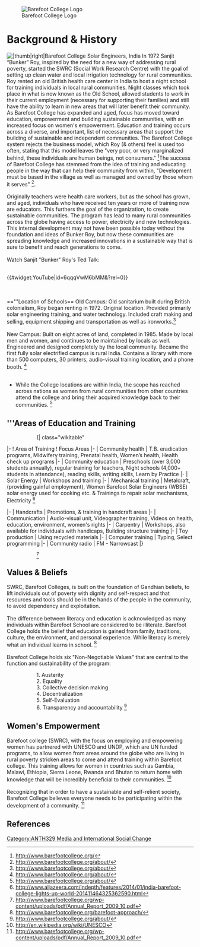 [[File:Barefoot_College.png|left|Barefoot College Logo]]
='''Background & History'''=
[[File:SfnaQuJ.png||thumb|right|Barefoot College Solar Engineers, India]]
In 1972 Sanjit “Bunker” Roy, inspired by the need for a new way of addressing rural poverty, started the SWRC (Social Work Research Centre) with the goal of setting up clean water and local irrigation technology for rural communities. Roy rented an old British health care center in India to host a night school for training individuals in local rural communities. Night classes which took place in what is now known as the Old School, allowed students to work in their current employment (necessary for supporting their families) and still have the ability to learn in new areas that will later benefit their community. As Barefoot College has expanded and aged, focus has moved toward education, empowerment and building sustainable communities, with an increased focus on women's empowerment. Education and training occurs across a diverse, and important, list of necessary areas that support the building of sustainable and independent communities. The Barefoot College system rejects the business model, which Roy (& others) feel is used too often, stating that this model leaves the "very poor, or very marginalized behind, these individuals are human beings, not consumers." <ref name="Barefoot Homepage"> http://www.barefootcollege.org/</ref>The success of Barefoot College has stemmed from the idea of training and educating people in the way that can help their community from within, "Development must be based in the village as well as managed and owned by those whom it serves" <ref name="Barefoot About Page"> http://www.barefootcollege.org/about/</ref>.<br><br>Originally teachers were health care workers, but as the school has grown, and aged, individuals who have received ten years or more of training now are educators. This furthers the goal of the organization, to create sustainable communities. The program has lead to many rural communities across the globe having access to power, electricity and new technologies. This internal development may not have been possible today without the foundation and ideas of Bunker Roy, but now these communities are spreading knowledge and increased innovations in a sustainable way that is sure to benefit and reach generations to come.<br><br>Watch Sanjit "Bunker" Roy's Ted Talk:<br><br>


{{#widget:YouTube|id=6qqqVwM6bMM&?rel=0}}

<br><br>
=='''Location of Schools== 
Old Campus: Old sanitarium built during British colonialism, Roy began renting in 1972. Original location. Provided primarily solar engineering training, and water technology. Included craft making and selling, equipment shipping and transportation as well as ironworks.<ref name="Barefoot About Page"> http://www.barefootcollege.org/about/</ref><br><br>
New Campus: Built on eight acres of land, completed in 1985. Made by local men and women, and continues to be maintained by locals as well. Engineered and designed completely by the local community. Became the first fully solar electrified campus is rural India. Contains a library with more than 500 computers, 30 printers, audio-visual training location, and a phone booth. <ref name="Barefoot About Page"> http://www.barefootcollege.org/about/</ref><br><br>

* While the College locations are within India, the scope has reached across nations as women from rural communities from other countries attend the college and bring their acquired knowledge back to their communities. <ref name="Barefoot About Page"> http://www.barefootcollege.org/about/</ref>

=='''Areas of Education and Training ==
::::::::{| class="wikitable"
|-
! Area of Training
! Focus Areas
|-
| Community health
| T.B. eradication programs, Midwifery training, Prenatal health, Women’s health, Health check up programs
|-
| Community education
| Preschools (over 3,000 students annually), regular training for teachers, Night schools (4,000+ students in attendance), reading skills, writing skills, Learn by Practice
|-
| Solar Energy
| Workshops and training 
|-
| Mechanical training
| Metalcraft, (providing gainful employment), Women Barefoot Solar Engineers (WBSE) solar energy used for cooking etc. & Trainings to repair solar mechanisms, Electricity <ref name="Electricity">http://www.aljazeera.com/indepth/features/2014/01/india-barefoot-college-lights-up-world-201411464325362590.html</ref>

|-
| Handcrafts
| Promotions, & training in handcraft areas
|-
| Communication
| Audio-visual unit, Videographer training, Videos on health, education, environment, women's rights
|-
| Carpentry 
| Workshops, also available for individuals with handicaps, Building structure training
|-
| Toy production
| Using recycled materials 
|-
| Computer training
| Typing, Select programming 
|-
| Community radio
| FM - Narrowcast
|}
:::::::::::::::::::::::::::::::<ref name="Barefoot Annual Report">http://www.barefootcollege.org/wp-content/uploads/pdf/Annual_Report_2009_10.pdf</ref>

=='''Values & Beliefs'''==
SWRC, Barefoot Colleges, is built on the foundation of Gandhian beliefs, to lift individuals out of poverty with dignity and self-respect and that resources and tools should be in the hands of the people in the community, to avoid dependency and exploitation.<br><br>The difference between literacy and education is acknowledged as many individuals within Barefoot School are considered to be illiterate. Barefoot College holds the belief that education is gained from family, traditions, culture, the environment, and personal experience. While literacy is merely what an individual learns in school. <ref name="Approach">http://www.barefootcollege.org/barefoot-approach/</ref><br><br>Barefoot College holds six "Non-Negotiable Values" that are central to the function and sustainability of the program:
:::::::::::::::::::::::1. Austerity
:::::::::::::::::::::::2. Equality
:::::::::::::::::::::::3. Collective decision making
:::::::::::::::::::::::4. Decentralization
:::::::::::::::::::::::5. Self-Evaluation
:::::::::::::::::::::::6. Transparency and accountability <ref name="Barefoot About Page"> http://www.barefootcollege.org/about/</ref>

=='''Women's Empowerment'''==
Barefoot college (SWRC), with the focus on employing and empowering women has partnered with UNESCO and UNDP, which are UN funded programs, to allow women from areas around the globe who are living in rural poverty stricken areas to come and attend training within Barefoot college. This training allows for women in countries such as Gambia, Malawi, Ethiopia, Sierra Leone, Rwanda and Bhutan to return home with knowledge that will be incredibly beneficial to their communities. <ref name="Wiki"> http://en.wikipedia.org/wiki/UNESCO</ref><br><br>
Recognizing that in order to have a sustainable and self-relient society, Barefoot College believes everyone needs to be participating within the development of a community. <ref name="Barefoot Annual Report">http://www.barefootcollege.org/wp-content/uploads/pdf/Annual_Report_2009_10.pdf </ref>

== '''References''' ==
{{reflist}}

[[Category:ANTH329 Media and International Social Change]]